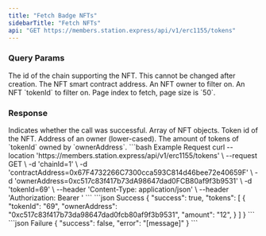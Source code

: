 ```yaml
---
title: "Fetch Badge NFTs"
sidebarTitle: "Fetch NFTs"
api: "GET https://members.station.express/api/v1/erc1155/tokens"
---
```


### Query Params

<ParamField query="chainId" type="number" required>
  The id of the chain supporting the NFT. This cannot be changed after creation.
</ParamField>
<ParamField query="contractAddress" type="string" required>
  The NFT smart contract address.
</ParamField>
<ParamField query="ownerAddress" type="string" optional>
  An NFT owner to filter on.
</ParamField>
<ParamField query="tokenId" type="string" optional>
  An NFT `tokenId` to filter on.
</ParamField>
<ParamField query="page" type="number" optional>
  Page index to fetch, page size is `50`.
</ParamField>

### Response

<ResponseField name="success" type="boolean">
  Indicates whether the call was successful.
</ResponseField>
<ResponseField name="tokens" type="NFT[]">
  Array of NFT objects.
  <Expandable title="NFT">
    <ResponseField name="tokenId" type="string">
      Token id of the NFT.
    </ResponseField>
    <ResponseField name="ownerAddress" type="string">
      Address of an owner (lower-cased).
    </ResponseField>
    <ResponseField name="amount" type="string">
      The amount of tokens of `tokenId` owned by `ownerAddress`.
    </ResponseField>
  </Expandable>
</ResponseField>

<RequestExample>
  ```bash Example Request
  curl --location 'https://members.station.express/api/v1/erc1155/tokens' \
  --request GET \
  -d 'chainId=1' \
  -d 'contractAddress=0x67F4732266C7300cca593C814d46bee72e40659F' \
  -d 'ownerAddress=0xc517c83f417b73dA98647dad0FCB80af9f3b9531' \
  -d 'tokenId=69' \
  --header 'Content-Type: application/json' \
  --header 'Authorization: Bearer <token>'
  ```
</RequestExample>

<ResponseExample>
  ```json Success
  {
    "success": true,
    "tokens": [
      {
        "tokenId": "69",
        "ownerAddress": "0xc517c83f417b73da98647dad0fcb80af9f3b9531",
        "amount": "12",
      }
    ]
  }
  ```
  ```json Failure
  {
    "success": false,
    "error": "[message]"
  }
  ```
</ResponseExample>
